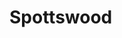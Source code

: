 
# Spottswood
<ProjectDetails
  floatRight
  region="Dorne"
  house="House Santagar"
  type="Castle"
  status="Completed"
  warp="/warp spottswood"
  projectLead="ErtyLink, mamorb"
  dateStarted="2014-07-08T07:00:00+00:00"
  dateCompleted="2014-07-08T07:00:00+00:00"
/>
